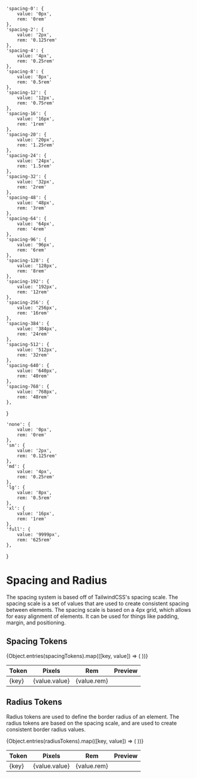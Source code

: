 
<Meta title="Design System / Spacing" />

    'spacing-0': {
        value: '0px',
        rem: '0rem'
    },
    'spacing-2': {
        value: '2px',
        rem: '0.125rem'
    },
    'spacing-4': {
        value: '4px',
        rem: '0.25rem'
    },
    'spacing-8': {
        value: '8px',
        rem: '0.5rem'
    },
    'spacing-12': {
        value: '12px',
        rem: '0.75rem'
    },
    'spacing-16': {
        value: '16px',
        rem: '1rem'
    },
    'spacing-20': {
        value: '20px',
        rem: '1.25rem'
    },
    'spacing-24': {
        value: '24px',
        rem: '1.5rem'
    },
    'spacing-32': {
        value: '32px',
        rem: '2rem'
    },
    'spacing-48': {
        value: '48px',
        rem: '3rem'
    },
    'spacing-64': {
        value: '64px',
        rem: '4rem'
    },
    'spacing-96': {
        value: '96px',
        rem: '6rem'
    },
    'spacing-128': {
        value: '128px',
        rem: '8rem'
    },
    'spacing-192': {
        value: '192px',
        rem: '12rem'
    },
    'spacing-256': {
        value: '256px',
        rem: '16rem'
    },
    'spacing-384': {
        value: '384px',
        rem: '24rem'
    },
    'spacing-512': {
        value: '512px',
        rem: '32rem'
    },
    'spacing-640': {
        value: '640px',
        rem: '40rem'
    },
    'spacing-768': {
        value: '768px',
        rem: '48rem'
    },
}

    'none': {
        value: '0px',
        rem: '0rem'
    },
    'sm': {
        value: '2px',
        rem: '0.125rem'
    },
    'md': {
        value: '4px',
        rem: '0.25rem'
    },
    'lg': {
        value: '8px',
        rem: '0.5rem'
    },
    'xl': {
        value: '16px',
        rem: '1rem'
    },
    'full': {
        value: '9999px',
        rem: '625rem'
    },
}

# Spacing and Radius

The spacing system is based off of TailwindCSS's spacing scale. The spacing scale is a set of values that are used to create consistent spacing between elements. The spacing scale is based on a 4px grid, which allows for easy alignment of elements. It can be used for things like padding, margin, and positioning.

## Spacing Tokens

<table>
  <thead>
    <tr>
      <th>Token</th>
      <th>Pixels</th>
      <th>Rem</th>
      <th>Preview</th>
    </tr>
  </thead>
  <tbody>
    {Object.entries(spacingTokens).map(([key, value]) => (
      <tr key={key}>
        <td>{key}</td>
        <td>{value.value}</td>
        <td>{value.rem}</td>
        <td>
          <div className="spacing-bar" style={{ width: value.value }}></div>
        </td>
      </tr>
    ))}
  </tbody>
</table>

## Radius Tokens

Radius tokens are used to define the border radius of an element. The radius tokens are based on the spacing scale, and are used to create consistent border radius values.

<table>
  <thead>
    <tr>
      <th>Token</th>
      <th>Pixels</th>
      <th>Rem</th>
      <th>Preview</th>
    </tr>
  </thead>
  <tbody>
    {Object.entries(radiusTokens).map(([key, value]) => (
      <tr key={key}>
        <td>{key}</td>
        <td>{value.value}</td>
        <td>{value.rem}</td>
        <td>
          <div className="radius-box" style={{ borderRadius: value.rem }} />
        </td>
      </tr>
    ))}
  </tbody>
</table>
